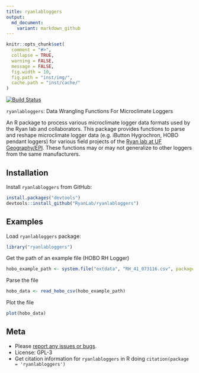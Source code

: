 ```yaml
---
title: ryanlabloggers
output:
  md_document:
    variant: markdown_github
---
```


```r
knitr::opts_chunk$set(
  comment = "#>",
  collapse = TRUE,
  warning = FALSE,
  message = FALSE,
  fig.width = 10,
  fig.path = "inst/img/",
  cache.path = "inst/cache/"
)
```

[![Build Status](https://api.travis-ci.org/RyanLab/ryanlabloggers.png)](https://travis-ci.org/RyanLab/ryanlabloggers)

`ryanlabloggers`: Data Wrangling Functions For Microclimate Loggers

An R package to process various microclimate logger data formats used by the Ryan lab and collaborators. This package provides functions to parse and reshape microclimate logger data (e.g. iButton Hygrochron, HOBO pendant loggers) for various field projects of the [Ryan lab at UF Geography/EPI](http://www.sadieryan.net). These functions may or may not generalize to other loggers from the same manufacturers.

## Installation

Install `ryanlabloggers` from GitHub:

```r
install.packages("devtools")
devtools::install_github("RyanLab/ryanlabloggers")
```

## Examples

Load `ryanlabloggers` package:
```r
library("ryanlabloggers")
```

Get the path of an example file (HOBO RH Logger)
```r
hobo_example_path <- system.file("extdata", "RH_41_073116.csv", package = "ryanlabloggers")
```

Parse the file
```r
hobo_data <- read_hobo_csv(hobo_example_path)
```

Plot the file
```r
plot(hobo_data)
```

## Meta

* Please [report any issues or bugs](https://github.com/pboesu/ryanlabloggers/issues).
* License: GPL-3
* Get citation information for `ryanlabloggers` in R doing `citation(package = 'ryanlabloggers')`
